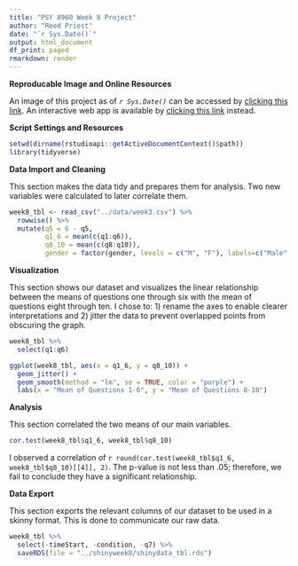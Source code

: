 ```yaml
---
title: "PSY 8960 Week 8 Project"
author: "Reed Priest"
date: "`r Sys.Date()`"
output: html_document
df_print: paged
rmarkdown: render
---
```


**Reproducable Image and Online Resources**

An image of this project as of *`r Sys.Date()`* can be accessed by [clicking this link](https://mybinder.org/v2/gh/ReedPumn/psy8960-week8/HEAD?urlpath=rstudio). An interactive web app is available by [clicking this link](https://reedpumn.shinyapps.io/shinyweek8/) instead.

**Script Settings and Resources**

```r
setwd(dirname(rstudioapi::getActiveDocumentContext()$path))
library(tidyverse)
```

**Data Import and Cleaning**

This section makes the data tidy and prepares them for analysis. Two new variables were calculated to later correlate them.

```r
week8_tbl <- read_csv("../data/week3.csv") %>%
  rowwise() %>%
  mutate(q5 = 6 - q5,
         q1_6 = mean(c(q1:q6)),
         q8_10 = mean(c(q8:q10)),
         gender = factor(gender, levels = c("M", "F"), labels=c("Male","Female")))
```

**Visualization**

This section shows our dataset and visualizes the linear relationship between the means of questions one through six with the mean of questions eight through ten. I chose to: 1) rename the axes to enable clearer interpretations and 2) jitter the data to prevent overlapped points from obscuring the graph.

```r
week8_tbl %>%
  select(q1:q6)

ggplot(week8_tbl, aes(x = q1_6, y = q8_10)) +
  geom_jitter() +
  geom_smooth(method = "lm", se = TRUE, color = "purple") +
  labs(x = "Mean of Questions 1-6", y = "Mean of Questions 8-10")
```

**Analysis**

This section correlated the two means of our main variables.

```r
cor.test(week8_tbl$q1_6, week8_tbl$q8_10)
```

I observed a correlation of `r round(cor.test(week8_tbl$q1_6, week8_tbl$q8_10)[[4]], 2)`. The p-value is not less than .05; therefore, we fail to conclude they have a significant relationship.

**Data Export**

This section exports the relevant columns of our dataset to be used in a skinny format. This is done to communicate our raw data.

```r
week8_tbl %>%
  select(-timeStart, -condition, -q7) %>%
  saveRDS(file = "../shinyweek8/shinydata_tbl.rds")
```
